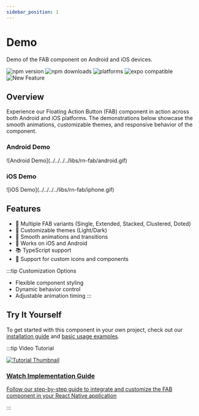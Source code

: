 ```yaml
---
sidebar_position: 1
---
```


# Demo
Demo of the FAB component on Android and iOS devices.

<div style={{ display: 'flex', gap: '8px' }}>
  <img src="https://img.shields.io/npm/v/@masumdev%2Frn-fab" alt="npm version" />
  <img src="https://img.shields.io/npm/dt/@masumdev%2Frn-fab" alt="npm downloads" />
  <img src="https://img.shields.io/badge/platforms-android%20|%20ios-lightgrey.svg" alt="platforms" />
  <img src="https://img.shields.io/badge/Expo-compatible-9cf.svg" alt="expo compatible" />
  <img src="https://img.shields.io/badge/New-2025-brightgreen" alt="New Feature" />
</div>

## Overview

Experience our Floating Action Button (FAB) component in action across both Android and iOS platforms. The demonstrations below showcase the smooth animations, customizable themes, and responsive behavior of the component.

<div style={{ display: 'flex', justifyContent: 'space-around', marginBottom: '20px' }}>
  <div>
    <h3>Android Demo</h3>
    ![Android Demo](../../../../libs/rn-fab/android.gif)
  </div>
  <div>
    <h3>iOS Demo</h3>
    ![iOS Demo](../../../../libs/rn-fab/iphone.gif)
  </div>
</div>

## Features

- 🚀 Multiple FAB variants (Single, Extended, Stacked, Clustered, Doted)
- 🎨 Customizable themes (Light/Dark)
- 🔄 Smooth animations and transitions
- 📱 Works on iOS and Android
- 📚 TypeScript support
- 🎯 Support for custom icons and components

:::tip Customization Options
- Flexible component styling
- Dynamic behavior control
- Adjustable animation timing
:::

## Try It Yourself
To get started with this component in your own project, check out our [installation guide](/docs/rn-fab/installation) and [basic usage examples](/docs/rn-fab/basic-usage).

:::tip Video Tutorial
<div style={{ display: 'flex', flexDirection: 'column', marginTop: '20px', marginBottom: '20px' }}>
  <a href="/docs/rn-fab/tutorial#video-tutorial" style={{ textDecoration: 'none' }}>
    <div style={{ textAlign: 'center', padding: '20px', border: '1px solid #e0e0e0', borderRadius: '8px', width: '100%', background: 'rgb(187, 196, 185)' }}>
      <img src="https://img.youtube.com/vi/qb8irKz0J8k/maxresdefault.jpg" alt="Tutorial Thumbnail" style={{ width: '100%', borderRadius: '4px', marginBottom: '15px' }} />
      <h3 style={{ margin: '0', color: 'rgb(38, 121, 67)' }}>Watch Implementation Guide</h3>
      <p style={{ margin: '10px 0 0', color: 'rgb(51, 54, 51)' }}>Follow our step-by-step guide to integrate and customize the FAB component in your React Native application</p>
    </div>
  </a>
</div>
:::